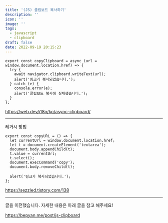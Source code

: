 ```yaml
---
title: '(JS) 클립보드 복사하기'
description: ''
icon: ''
image: ''
tags:
  - javascript
  - clipboard
draft: false
date: 2022-09-19 20:15:23
---
```


```tsx
export const copyClipboard = async (url = window.document.location.href) => {
  try {
    await navigator.clipboard.writeText(url);
    alert('링크가 복사되었습니다.');
  } catch (e) {
    console.error(e);
    alert('클립보드 복사에 실패했습니다.');
  }
};
```

https://web.dev/i18n/ko/async-clipboard/

---

레거시 방법

```tsx
export const copyURL = () => {
  let currentUrl = window.document.location.href;
  let t = document.createElement('textarea');
  document.body.appendChild(t);
  t.value = currentUrl;
  t.select();
  document.execCommand('copy');
  document.body.removeChild(t);

  alert('링크가 복사되었습니다.');
};
```

https://sezzled.tistory.com/138

---

글을 이전했습니다.
자세한 내용은 아래 글을 참고 해주세요!

https://bepyan.me/post/js-clipboard
